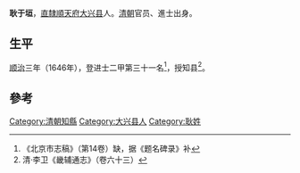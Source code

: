 '''耿于垣'''，[[直隸|直隸]][[順天府|順天府]][[大兴县_(金朝)|大兴县]]人。[[清朝|清朝]]官员、進士出身。

==生平==
[[顺治|顺治]]三年（1646年），登进士二甲第三十一名<ref>《北京市志稿》（第14卷）缺，据《题名碑录》补</ref>，授知县<ref>清·李卫《畿辅通志》（卷六十三）</ref>。

==參考==
{{reflist}}
{{清朝官员小作品}}
{{順治三年丙戌科殿試金榜}}
{{Authority control}}
{{DEFAULTSORT:G}}
[[Category:清朝知縣|Category:清朝知縣]]
[[Category:大兴县人|Category:大兴县人]]
[[Category:耿姓|Category:耿姓]]